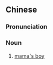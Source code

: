 {{also|妈宝}}
==Chinese==
{{zh-forms|s=妈宝}}

===Pronunciation===
{{zh-pron
|m=mābǎo,er=y
|c=maa1 bou2
|cat=n
}}

===Noun===
{{zh-noun}}

# [[mama's boy]]